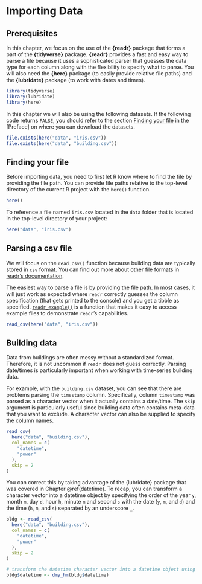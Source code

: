 # Importing Data

## Prerequisites

In this chapter, we focus on the use of the **{readr}** package that forms a part of the **{tidyverse}** package. **{readr}** provides a fast and easy way to parse a file because it uses a sophisticated parser that guesses the data type for each column along with the flexibility to specify what to parse. You will also need  the **{here}** package (to easily provide relative file paths) and the **{lubridate}** package (to work with dates and times). 

```r
library(tidyverse)
library(lubridate)
library(here)
```

In this chapter we will also be using the following datasets. If the following code returns `FALSE`, you should refer to the section [Finding your file] in the [Preface] on where you can download the datasets. 

```r
file.exists(here("data", "iris.csv"))
file.exists(here("data", "building.csv"))
```


## Finding your file

Before importing data, you need to first let R know where to find the file by providing the file path. You can provide file paths relative to the top-level directory of the current R project with the `here()` function.

```r
here()
```

To reference a file named `iris.csv` located in the `data` folder that is located in the top-level directory of your project:

```r
here("data", "iris.csv")
```

## Parsing a csv file

We will focus on the `read_csv()` function because building data are typically stored in `csv` format. You can find out more about other file formats in [readr's documentation](https://readr.tidyverse.org). 

The easiest way to parse a file is by providing the file path. In most cases, it will just work as expected where `readr` correctly guesses the column specification (that gets printed to the console) and you get a tibble as specified. [`readr_example()`](https://readr.tidyverse.org/reference/readr_example.html) is a function that makes it easy to access example files to demonstrate `readr`'s capabilities.

```r
read_csv(here("data", "iris.csv"))
```

## Building data

Data from buildings are often messy without a standardized format. Therefore, it is not uncommon if `readr` does not guess correctly. Parsing date/times is particularly important when working with time-series building data.

For example, with the `building.csv` dataset, you can see that there are problems parsing the `timestamp` column. Specifically, column `timestamp` was parsed as a character vector when it actually contains a date/time. The `skip` argument is particularly useful since building data often contains meta-data that you want to exclude. A character vector can also be supplied to specify the column names. 

```r

read_csv(
  here("data", "building.csv"),
  col_names = c(
    "datetime",
    "power"
  ),
  skip = 2
)
```

You can correct this by taking advantage of the {lubridate} package that was covered in Chapter \@ref(datetime). To recap, you can transform a character vector into a datetime object by specifying the order of the year `y`, month `m`, day `d`, hour `h`, minute `m` and second `s` with the date (`y`, `m`, and `d`) and the time (`h`, `m`, and `s`) separated by an underscore `_`. 

```r
bldg <- read_csv(
  here("data", "building.csv"),
  col_names = c(
    "datetime",
    "power"
  ),
  skip = 2
)

# transform the datetime character vector into a datetime object using {lubridate}
bldg$datetime <- dmy_hm(bldg$datetime)

```
